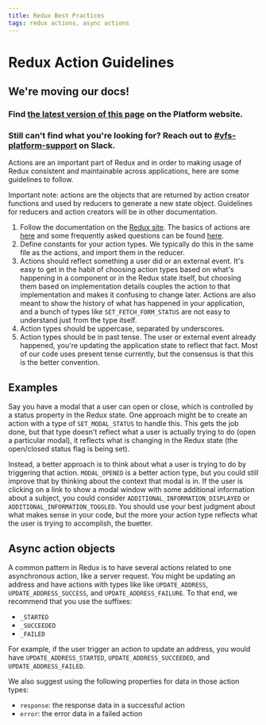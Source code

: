 ```yaml
---
title: Redux Best Practices
tags: redux actions, async actions
---
```


# Redux Action Guidelines

<div class="deprecation-message">
    <h2>We're moving our docs!</h2>
    <h3>Find <a href="https://depo-platform-documentation.scrollhelp.site/developer-docs/Redux-Action-Guidelines.1844379649.html">the latest version of this page</a> on the Platform website.</h3>
    <h3>Still can't find what you're looking for? Reach out to <a href="https://dsva.slack.com/archives/CBU0KDSB1">#vfs-platform-support</a> on Slack.</h3>
</div>

Actions are an important part of Redux and in order to making usage of Redux consistent and maintainable across applications, here are some guidelines to follow.

Important note: actions are the objects that are returned by action creator functions and used by reducers to generate a new state object. Guidelines for reducers and action creators will be in other documentation.

1. Follow the documentation on the [Redux site](https://redux.js.org). The basics of actions are [here](https://redux.js.org/basics/actions) and some frequently asked questions can be found [here](https://redux.js.org/faq/actions).
2. Define constants for your action types. We typically do this in the same file as the actions, and import them in the reducer.
3. Actions should reflect something a user did or an external event. It's easy to get in the habit of choosing action types based on what's happening in a component or in the Redux state itself, but choosing them based on implementation details couples the action to that implementation and makes it confusing to change later. Actions are also meant to show the history of what has happened in your application, and a bunch of types like `SET_FETCH_FORM_STATUS` are not easy to understand just from the type itself.
4. Action types should be uppercase, separated by underscores.
5. Action types should be in past tense. The user or external event already happened, you're updating the application state to reflect that fact. Most of our code uses present tense currently, but the consensus is that this is the better convention.

## Examples

Say you have a modal that a user can open or close, which is controlled by a status property in the Redux state. One approach might be to create an action with a type of `SET_MODAL_STATUS` to handle this. This gets the job done, but that type doesn't reflect what a user is actually trying to do (open a particular modal), it reflects what is changing in the Redux state (the open/closed status flag is being set).

Instead, a better approach is to think about what a user is trying to do by triggering that action. `MODAL_OPENED` is a better action type, but you could still improve that by thinking about the context that modal is in. If the user is clicking on a link to show a modal window with some additional information about a subject, you could consider `ADDITIONAL_INFORMATION_DISPLAYED` or `ADDITIONAL_INFORMATION_TOGGLED`. You should use your best judgment about what makes sense in your code, but the more your action type reflects what the user is trying to accomplish, the buetter.

## Async action objects

A common pattern in Redux is to have several actions related to one asynchronous action, like a server request. You might be updating an address and have actions with types like like `UPDATE_ADDRESS`, `UPDATE_ADDRESS_SUCCESS`, and `UPDATE_ADDRESS_FAILURE`. To that end, we recommend that you use the suffixes:

- `_STARTED`
- `_SUCCEEDED`
- `_FAILED`

For example, if the user trigger an action to update an address, you would have `UPDATE_ADDRESS_STARTED`, `UPDATE_ADDRESS_SUCCEEDED`, and `UPDATE_ADDRESS_FAILED`.

We also suggest using the following properties for data in those action types:

- `response`: the response data in a successful action
- `error`: the error data in a failed action